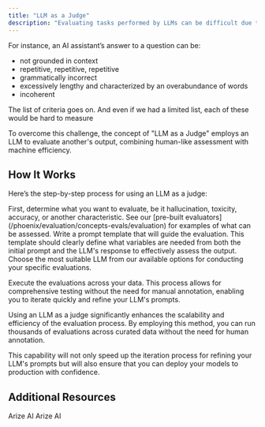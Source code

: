 ```yaml
---
title: "LLM as a Judge"
description: "Evaluating tasks performed by LLMs can be difficult due to their complexity and the diverse criteria involved. Traditional methods like rule-based assessment or similarity metrics (e.g., ROUGE, BLEU) often fall short when applied to the nuanced and varied outputs of LLMs."
---
```



For instance, an AI assistant’s answer to a question can be:

* not grounded in context
* repetitive, repetitive, repetitive
* grammatically incorrect
* excessively lengthy and characterized by an overabundance of words
* incoherent

The list of criteria goes on. And even if we had a limited list, each of these would be hard to measure

To overcome this challenge, the concept of "LLM as a Judge" employs an LLM to evaluate another's output, combining human-like assessment with machine efficiency.

## How It Works

Here’s the step-by-step process for using an LLM as a judge:

<Steps>
  <Step title="Identify Evaluation Criteria">
   First, determine what you want to evaluate, be it hallucination, toxicity, accuracy, or another characteristic. See our [pre-built evaluators](/phoenix/evaluation/concepts-evals/evaluation) for examples of what can be assessed.
  </Step>
  <Step title="Craft Your Evaluation Prompt">
   Write a prompt template that will guide the evaluation. This template should clearly define what variables are needed from both the initial prompt and the LLM's response to effectively assess the output.
  </Step>
  <Step title="Select an Evaluation LLM">
   Choose the most suitable LLM from our available options for conducting your specific evaluations.
  </Step>
  <Step title="Generate Evaluations and View Results">

   Execute the evaluations across your data. This process allows for comprehensive testing without the need for manual annotation, enabling you to iterate quickly and refine your LLM's prompts.
  </Step>
</Steps>

Using an LLM as a judge significantly enhances the scalability and efficiency of the evaluation process. By employing this method, you can run thousands of evaluations across curated data without the need for human annotation.

This capability will not only speed up the iteration process for refining your LLM's prompts but will also ensure that you can deploy your models to production with confidence.

## Additional Resources

<CardGroup cols={2}>
  <Card title="LLM as a Judge" href="https://arize.com/llm-as-a-judge/" icon="angles-right" horizontal>
    Arize AI
  </Card>
  <Card title="LLM as a Jury:How To Implement" href="https://arize.com/llm-as-a-jury/" icon="angles-right" horizontal>
    Arize AI
  </Card>
</CardGroup>
